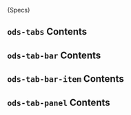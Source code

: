 
<Description>{Specs}</Description>

## `ods-tabs` Contents

<SpecsTabsContents/>

## `ods-tab-bar` Contents

<SpecsTabBarContents/>

## `ods-tab-bar-item` Contents

<SpecsTabBarItemContents/>

## `ods-tab-panel` Contents

<SpecsTabPanelContents/>
